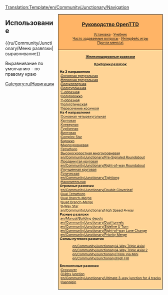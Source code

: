 <noinclude>[[Translation:Template/en/Community/Junctionary/Navigation]]</noinclude><div style="float:right; padding-left:12px; background:#ffffff;">
<div style="border:1px solid #000000; background:#ffb466; padding:5px; -moz-border-radius-topleft:5px; -moz-border-radius-topright:5px; font-size: 12pt;">
<center><strong><font size="3">[[ru/Manual/Main Page|Руководство OpenTTD]]</font></strong></center>
<div style="font-size: 8pt; text-align: center;">
[[ru/Manual/Установка|Установка]] &middot; 
[[ru/Manual/Tutorial/Main Page|Учебник]]<br />
[[ru/Archive/Community/Часто задаваемые вопросы|Часто задаваемые вопросы]] &middot; 
[[ru/Manual/Интерфейс игры|Интерфейс игры]]<br />
[[ru/Прочти меня.txt|Прочти меня.txt]]
</div>
</div>
<div style="border:1px solid black; border-top-width: 0px; background:#ffd496; padding:5px; -moz-border-radius-bottomleft:5px; -moz-border-radius-bottomright:8px; font-size: 8pt;">

<center>'''[[ru/Community/Junctionary/Main Page|Железнодорожные развязки]]'''</center>
<center>'''[[ru/Community/Junctionary/Критерии развязок|Критерии развязок]]'''</center>

'''На 3 направления'''<br>
:[[ru/Community/Junctionary/Основная тройная|Основная треугольная]]<br>
:[[ru/Community/Junctionary/Неполная треугольная|Неполная треугольная]]<br>
:[[ru/Community/Junctionary/Полуклеверная|Полуклеверная]]<br>
:[[ru/Community/Junctionary/Полутурбинная|Полутурбинная]]<br>
:[[ru/Community/Junctionary/T-образная|T-образная]]<br>
:[[ru/Community/Junctionary/Полубарокко|Полубарокко]]<br>
:[[ru/Community/Junctionary/Y-образная|Y-образная]]<br>
:[[ru/Community/Junctionary/Полуготическая|Полуготическая]]<br>
:[[ru/Community/Junctionary/Пересечение косичкой|Пересечение косичкой]]<br>

'''На 4 направления'''<br>
:[[ru/Community/Junctionary/Основная четырехугольная|Основная четырехугольная]]<br>
:[[ru/Community/Junctionary/Круговая|Круговая]]<br>
:[[ru/Community/Junctionary/Клеверная|Клеверная]]<br>
:[[ru/Community/Junctionary/Турбинная|Турбинная]]<br>
:[[ru/Community/Junctionary/Винтовая|Винтовая]]<br>
:[[en/Community/Junctionary/Complex Star Junction|Complex Star]]<br>
:[[ru/Community/Junctionary/Барокко|Барокко]]<br>
:[[ru/Community/Junctionary/Многоуровневая|Многоуровневая]]<br>
:[[en/Community/Junctionary/Tetrathorp-Junction|Tetrathorp]]<br>
:[[ru/Community/Junctionary/Высокоскоростная многоуровневая|Высокоскоростная многоуровневая]]<br>
:[[en/Community/Junctionary/Pre-Signaled Roundabout]]<br>
:[[ru/Community/Junctionary/Продвинутая круговая|Продвинутая круговая]]<br>
:[[en/Community/Junctionary/Right-of-way Roundabout]]<br>
:[[ru/Community/Junctionary/Улучшенная круговая|Улучшенная круговая]]<br>
:[[ru/Community/Junctionary/Готическая|Готическая]]<br>
:[[en/Community/Junctionary/Tightlong]]<br>
:[[ru/Community/Junctionary/Накопительная|Накопительная]]<br>

'''Огромные развязки'''<br>
:[[en/Community/Junctionary/Double Cloverleaf]]<br>
:[[en/Community/Junctionary/Dual Tetrathorp-Junction|Dual Tetrathorp]]<br>
:[[en/Community/Junctionary/Dual Branch-Merge Junction|Dual Branch-Merge]]<br>
:[[en/Community/Junctionary/Quad Branch-Merge Junction|Quad Branch-Merge]]<br>
:[[en/Community/Junctionary/8 way Star Junction|8-Way Star]]<br>
:[[en/Community/Junctionary/High Speed 4-way]]<br>

'''Разные развязки'''<br>
:[[en/Manual/Building depots]]<br>
:[[en/Community/Junctionary/Dual tunnels]]<br>
:[[en/Community/Junctionary/Sideline U Turn]]<br>
:[[en/Community/Junctionary/Right-of-way Lane Change]]<br>
:[[en/Community/Junctionary/Priority Merge]]<br>

'''Схемы путевого развития'''
:[[en/Community/Junctionary/4-Way Triple Axial]]<br>
:[[en/Community/Junctionary/4-Way Triple Axial 2]]<br>
:[[en/Community/Junctionary/Triple Via Mini]]<br>
:[[en/Community/Junctionary/High Hill]]<br>

'''Бесполезные развязки'''<br>
:[[en/Community/Junctionary/Crossover-Junction|Crossover]]<br>
:[[en/Community/Junctionary/3∕4ths junction|3/4ths junction]]<br>
:[[en/Community/Junctionary/Ultimate 3-way junction for 4 tracks]]<br>
:[[ru/Archive/Unmapped/Vaanplein|Vaanplein]]<br>

</div>
</div>
<noinclude>


==Использование==
<nowiki>{{ru/Community/Junctionary/Меню развязки|выравнивание}}</nowiki>

Выравнивание по умолчанию - по правому краю
[[Category:ru/Навигация]]
</noinclude>